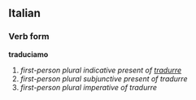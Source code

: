 ==Italian==
===Verb form===
'''traduciamo'''

# ''first-person plural indicative present of [[tradurre]]''
# ''first-person plural subjunctive present of tradurre''
# ''first-person plural imperative of tradurre''